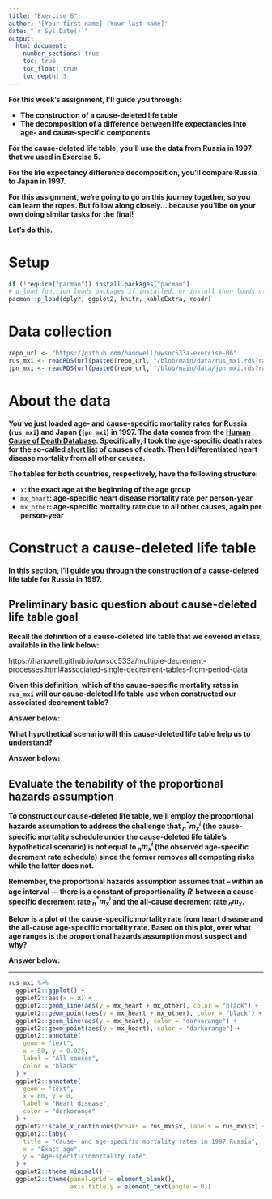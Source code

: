 ```yaml
---
title: "Exercise 6"
author: '[Your first name] [Your last name]'
date: "`r Sys.Date()`"
output:
  html_document:
    number_sections: true
    toc: true
    toc_float: true
    toc_depth: 3
---
```


**For this week's assignment, I'll guide you through:**

* **The construction of a cause-deleted life table**
* **The decomposition of a difference between life expectancies into age- and cause-specific components**

**For the cause-deleted life table, you'll use the data from Russia in 1997 that we used in Exercise 5.**

**For the life expectancy difference decomposition, you'll compare Russia to Japan in 1997.**

**For this assignment, we're going to go on this journey together, so you can learn the ropes. But follow along closely... because you'llbe  on your own doing similar tasks for the final!**

**Let's do this.**

# Setup {.unnumbered}

```r
if (!require("pacman")) install.packages("pacman")
# p_load function loads packages if installed, or install then loads otherwise
pacman::p_load(dplyr, ggplot2, knitr, kableExtra, readr)
```

# Data collection {.unnumbered}

```r
repo_url <- "https://github.com/hanowell/uwsoc533a-exercise-06"
rus_mxi <- readRDS(url(paste0(repo_url, "/blob/main/data/rus_mxi.rds?raw=true")))
jpn_mxi <- readRDS(url(paste0(repo_url, "/blob/main/data/jpn_mxi.rds?raw=true")))
```

# About the data {.unnumbered}

**You've just loaded age- and cause-specific mortality rates for Russia (`rus_mxi`) and Japan (`jpn_mxi`) in 1997. The data comes from the [Human Cause of Death Database](https://www.causesofdeath.org/cgi-bin/country.php?country=RUS). Specifically, I took the age-specific death rates for the so-called [short list](https://www.causesofdeath.org/docs/short_list.pdf) of causes of death. Then I differentiated heart disease mortality from all other causes.**

**The tables for both countries, respectively, have the following structure:**

* `x`**: the exact age at the beginning of the age group**
* `mx_heart`**: age-specific heart disease mortality rate per person-year**
* `mx_other`**: age-specific mortality rate due to all other causes, again per person-year**

# Construct a cause-deleted life table

**In this section, I'll guide you through the construction of a cause-deleted life table for Russia in 1997.**

## Preliminary basic question about cause-deleted life table goal

**Recall the definition of a cause-deleted life table that we covered in class, available in the link below:**

https://hanowell.github.io/uwsoc533a/multiple-decrement-processes.html#associated-single-decrement-tables-from-period-data

**Given this definition, which of the cause-specific mortality rates in `rus_mxi` will our cause-deleted life table use when constructed our associated decrement table?**

**Answer below:**



**What hypothetical scenario will this cause-deleted life table help us to understand?**

**Answer below:**



## Evaluate the tenability of the proportional hazards assumption

**To construct our cause-deleted life table, we'll employ the proportional hazards assumption to address the challenge that $_n^*m_x^i$ (the cause-specific mortality schedule under the cause-deleted life table's hypothetical scenario) is not equal to $_nm_x^i$ (the observed age-specific decrement rate schedule) since the former removes all competing risks while the latter does not.**

**Remember, the proportional hazards assumption assumes that -- within an age interval --- there is a constant of proportionality $R^i$ between a cause-specific decrement rate $_n^*m_x^i$ and the all-cause decrement rate $_nm_x$.**

**Below is a plot of the cause-specific mortality rate from heart disease and the all-cause age-specific mortality rate. Based on this plot, over what age ranges is the proportional hazards assumption most suspect and why?**

**Answer below:**



****

```r
rus_mxi %>%
  ggplot2::ggplot() +
  ggplot2::aes(x = x) +
  ggplot2::geom_line(aes(y = mx_heart + mx_other), color = "black") +
  ggplot2::geom_point(aes(y = mx_heart + mx_other), color = "black") +
  ggplot2::geom_line(aes(y = mx_heart), color = "darkorange") +
  ggplot2::geom_point(aes(y = mx_heart), color = "darkorange") + 
  ggplot2::annotate(
    geom = "text",
    x = 50, y = 0.025,
    label = "All causes",
    color = "black"
  ) +
  ggplot2::annotate(
    geom = "text",
    x = 60, y = 0,
    label = "Heart disease",
    color = "darkorange"
  ) +
  ggplot2::scale_x_continuous(breaks = rus_mxi$x, labels = rus_mxi$x) +
  ggplot2::labs(
    title = "Cause- and age-specific mortality rates in 1997 Russia",
    x = "Exact age",
    y = "Age-specific\nmortality rate"
  ) +
  ggplot2::theme_minimal() +
  ggplot2::theme(panel.grid = element_blank(),
                 axis.title.y = element_text(angle = 0))
```

